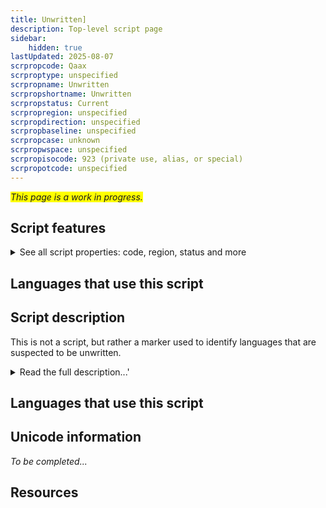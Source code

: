 ```yaml
---
title: Unwritten]
description: Top-level script page
sidebar:
    hidden: true
lastUpdated: 2025-08-07
scrpropcode: Qaax
scrproptype: unspecified
scrpropname: Unwritten
scrpropshortname: Unwritten
scrpropstatus: Current
scrpropregion: unspecified
scrpropdirection: unspecified
scrpropbaseline: unspecified
scrpropcase: unknown
scrpropwspace: unspecified
scrpropisocode: 923 (private use, alias, or special)
scrpropotcode: unspecified
---
```


<span style='background-color:yellow'>_This page is a work in progress._</span>


## Script features

<details>
<summary> See all script properties: code, region, status and more</summary>
<ScriptInfo />
</details>

## Languages that use this script

<WsList script='Qaax' wsMax='5' />

## Script description

This is not a script, but rather a marker used to identify languages that are suspected to be unwritten.

<details><summary>Read the full description...'</summary>_Not yet available._</details>

## Languages that use this script

<WsList script='Qaax' wsMax='5' />

## Unicode information

_To be completed..._

## Resources

<ScriptResources detailSummary='seemore' />

